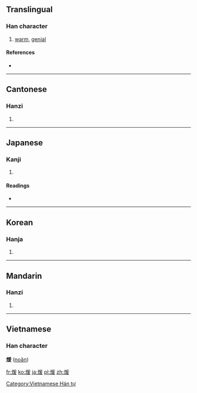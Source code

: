 {{also|暖}}
==Translingual==

===Han character===
{{Han char|rn=86|rad=火|as=09|sn=13|four=9284<sub>7</sub>|canj=火月一水 (FBME)}}

# [[warm]], [[genial]]

====References====
* {{Han ref|kx=0676.220|dkj=19196|dj=1087.220|hdz=32219.050|uh=7156|ud=29014|bh=B7DC|bd=47068}}

----

==Cantonese==

===Hanzi===
{{yue-hanzi|jyut=|y=hyun1, nyun5}}

# {{defn|lang=yue|sort=火09}}

----

==Japanese==

===Kanji===
{{ja-kanji|grade=|rs=火09}}

# {{defn|lang=ja|sort=火09}}

====Readings====
* {{ja-readings|on=[[だん]] (dan), [[けん]] (ken)|kun=[[あたためる]] (atatameru)}}

----

==Korean==

===Hanja===
{{ko-hanja|hangeul=난|eumhun=|rv=nan|mr=nan|y=nan}}

# {{defn|lang=ko|sort=火09}}

----

==Mandarin==

===Hanzi===
{{cmn-hanzi|pin=[[nuǎn]] ([[nuan3]])|wg=nuan<sup>3</sup>}}
#{{defn|lang=cmn|sort=火09}}

----

==Vietnamese==
===Han character===
'''煖''' ([[noãn]])

[[Category:Vietnamese Hán tự]]

[[fr:煖]]
[[ko:煖]]
[[ja:煖]]
[[pl:煖]]
[[zh:煖]]